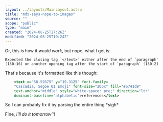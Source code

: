 ```yaml
---
layout: ../layouts/MainLayout.astro
title: "mdx-says-nope-to-images"
source: ""
scope: "public"
type: "main"
created: "2024-08-25T17:26Z"
modified: "2024-08-25T19:24Z"
---
```


Or, this is how it *would work*, but nope, what I get is:
```text
Expected the closing tag `</text>` either after the end of `paragraph` (130:16) or another opening tag after the start of `paragraph` (130:2)
```

That's because it's formatted like this though:
```xml
	<text x="58.59375" y="19.3125" font-family=
	"Cascadia, Segoe UI Emoji" font-size="20px" fill="#6741d9"
	text-anchor="middle" style="white-space: pre;" direction="ltr"
	dominant-baseline="alphabetic">references</text>
```

So I can probably fix it by parsing the entire thing \*sigh\*

Fine, *I'll do it tomorrow™*!